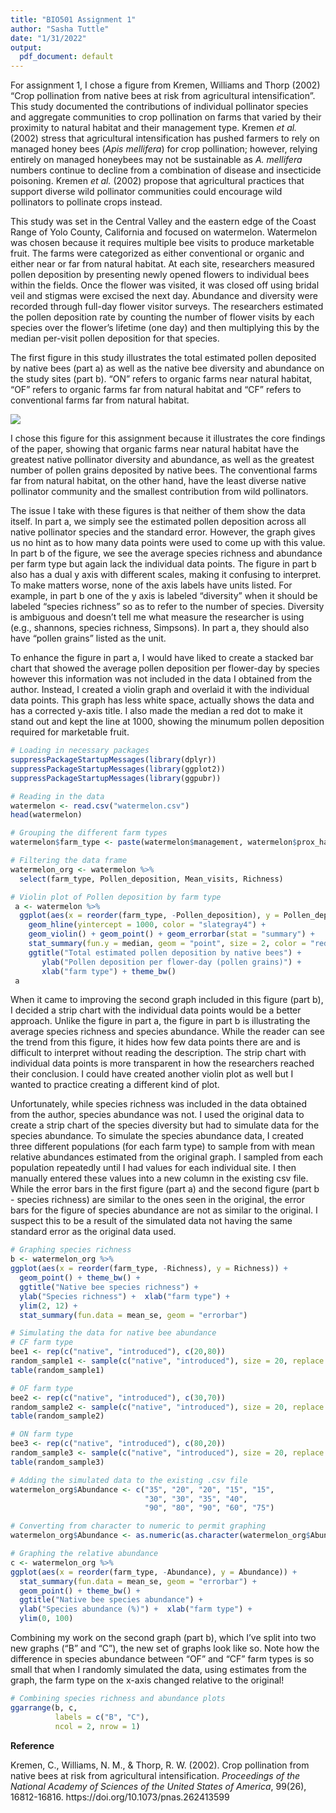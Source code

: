 ```yaml
---
title: "BIO501 Assignment 1"
author: "Sasha Tuttle"
date: "1/31/2022"
output:
  pdf_document: default
---
```


For assignment 1, I chose a figure from Kremen, Williams and Thorp (2002) "Crop pollination from native bees at risk from agricultural intensification". This study documented the contributions of individual pollinator species and aggregate communities to crop pollination on farms that varied by their proximity to natural habitat and their management type. Kremen *et al.* (2002) stress that agricultural intensification has pushed farmers to rely on managed honey bees (*Apis mellifera*) for crop pollination; however, relying entirely on managed honeybees may not be sustainable as *A. mellifera* numbers continue to decline from a combination of disease and insecticide poisoning. Kremen *et al.* (2002) propose that agricultural practices that support diverse wild pollinator communities could encourage wild pollinators to pollinate crops instead.  

This study was set in the Central Valley and the eastern edge of the Coast Range of Yolo County, California and focused on watermelon. Watermelon was chosen because it requires multiple bee visits to produce marketable fruit. The farms were categorized as either conventional or organic and either near or far from natural habitat. At each site, researchers measured pollen deposition by presenting newly opened flowers to individual bees within the fields. Once the flower was visited, it was closed off using bridal veil and stigmas were excised the next day. Abundance and diversity were recorded through full-day flower visitor surveys. The researchers estimated the pollen deposition rate by counting the number of flower visits by each species over the flower's lifetime (one day) and then multiplying this by the median per-visit pollen deposition for that species.  

The first figure in this study illustrates the total estimated pollen deposited by native bees (part a) as well as the native bee diversity and abundance on the study sites (part b). "ON" refers to organic farms near natural habitat, "OF" refers to organic farms far from natural habitat and "CF" refers to conventional farms far from natural habitat. 

![](Claire_figure1.PNG)

I chose this figure for this assignment because it illustrates the core findings of the paper, showing that organic farms near natural habitat have the greatest native pollinator diversity and abundance, as well as the greatest number of pollen grains deposited by native bees. The conventional farms far from natural habitat, on the other hand, have the least diverse native pollinator community and the smallest contribution from wild pollinators.

The issue I take with these figures is that neither of them show the data itself. In part a, we simply see the estimated pollen deposition across all native pollinator species and the standard error. However, the graph gives us no hint as to how many data points were used to come up with this value. In part b of the figure, we see the average species richness and abundance per farm type but again lack the individual data points. The figure in part b also has a dual y axis with different scales, making it confusing to interpret. To make matters worse, none of the axis labels have units listed. For example, in part b one of the y axis is labeled "diversity" when it should be labeled "species richness" so as to refer to the number of species. Diversity is ambiguous and doesn't tell me what measure the researcher is using (e.g., shannons, species richness, Simpsons). In part a, they should also have "pollen grains" listed as the unit. 

To enhance the figure in part a, I would have liked to create a stacked bar chart that showed the average pollen deposition per flower-day by species however this information was not included in the data I obtained from the author. Instead, I created a violin graph and overlaid it with the individual data points. This graph has less white space, actually shows the data and has a corrected y-axis title. I also made the median a red dot to make it stand out and kept the line at 1000, showing the minumum pollen deposition required for marketable fruit.  

```r
# Loading in necessary packages
suppressPackageStartupMessages(library(dplyr))
suppressPackageStartupMessages(library(ggplot2))
suppressPackageStartupMessages(library(ggpubr))

# Reading in the data 
watermelon <- read.csv("watermelon.csv")
head(watermelon)

# Grouping the different farm types
watermelon$farm_type <- paste(watermelon$management, watermelon$prox_habitat)

# Filtering the data frame
watermelon_org <- watermelon %>%
  select(farm_type, Pollen_deposition, Mean_visits, Richness)

# Violin plot of Pollen deposition by farm type 
 a <- watermelon %>%
  ggplot(aes(x = reorder(farm_type, -Pollen_deposition), y = Pollen_deposition)) + 
    geom_hline(yintercept = 1000, color = "slategray4") +
    geom_violin() + geom_point() + geom_errorbar(stat = "summary") + 
    stat_summary(fun.y = median, geom = "point", size = 2, color = "red") +
    ggtitle("Total estimated pollen deposition by native bees") +  
       ylab("Pollen deposition per flower-day (pollen grains)") +  
       xlab("farm type") + theme_bw() 
 a

```

When it came to improving the second graph included in this figure (part b), I decided a strip chart with the individual data points would be a better approach. Unlike the figure in part a, the figure in part b is illustrating the average species richness and species abundance. While the reader can see the trend from this figure, it hides how few data points there are and is difficult to interpret without reading the description. The strip chart with individual data points is more transparent in how the researchers reached their conclusion. I could have created another violin plot as well but I wanted to practice creating a different kind of plot. 

Unfortunately, while species richness was included in the data obtained from the author, species abundance was not. I used the original data to create a strip chart of the species diversity but had to simulate data for the species abundance. To simulate the species abundance data, I created three different populations (for each farm type) to sample from with mean relative abundances estimated from the original graph. I sampled from each population repeatedly until I had values for each individual site. I then manually entered these values into a new column in the existing csv file. While the error bars in the first figure (part a) and the second figure (part b - species richness) are similar to the ones seen in the original, the error bars for the figure of species abundance are not as similar to the original. I suspect this to be a result of the simulated data not having the same standard error as the original data used. 

```r
# Graphing species richness
b <- watermelon_org %>% 
ggplot(aes(x = reorder(farm_type, -Richness), y = Richness)) +
  geom_point() + theme_bw() +
  ggtitle("Native bee species richness") +  
  ylab("Species richness") +  xlab("farm type") + 
  ylim(2, 12) +
  stat_summary(fun.data = mean_se, geom = "errorbar") 

# Simulating the data for native bee abundance 
# CF farm type 
bee1 <- rep(c("native", "introduced"), c(20,80))
random_sample1 <- sample(c("native", "introduced"), size = 20, replace = TRUE, prob = c(0.2,0.8))
table(random_sample1)

# OF farm type
bee2 <- rep(c("native", "introduced"), c(30,70))
random_sample2 <- sample(c("native", "introduced"), size = 20, replace = TRUE, prob = c(0.3,0.7))
table(random_sample2)

# ON farm type 
bee3 <- rep(c("native", "introduced"), c(80,20))
random_sample3 <- sample(c("native", "introduced"), size = 20, replace = TRUE, prob = c(0.8,0.2))
table(random_sample3)

# Adding the simulated data to the existing .csv file
watermelon_org$Abundance <- c("35", "20", "20", "15", "15",
                              "30", "30", "35", "40",
                              "90", "80", "90", "60", "75")

# Converting from character to numeric to permit graphing
watermelon_org$Abundance <- as.numeric(as.character(watermelon_org$Abundance))

# Graphing the relative abundance 
c <- watermelon_org %>% 
ggplot(aes(x = reorder(farm_type, -Abundance), y = Abundance)) +
  stat_summary(fun.data = mean_se, geom = "errorbar") +
  geom_point() + theme_bw() +
  ggtitle("Native bee species abundance") +  
  ylab("Species abundance (%)") +  xlab("farm type") + 
  ylim(0, 100) 

```

Combining my work on the second graph (part b), which I've split into two new graphs ("B" and "C"), the new set of graphs look like so. Note how the difference in species abundance between "OF" and "CF" farm types is so small that when I randomly simulated the data, using estimates from the graph, the farm type on the x-axis changed relative to the original!

```r
# Combining species richness and abundance plots
ggarrange(b, c,
          labels = c("B", "C"),
          ncol = 2, nrow = 1)
```

**Reference**

Kremen, C., Williams, N. M., & Thorp, R. W. (2002). Crop pollination from native bees at risk from agricultural intensification. *Proceedings of the National Academy of Sciences of the United States of America*, 99(26), 16812-16816. https://doi.org/10.1073/pnas.262413599


